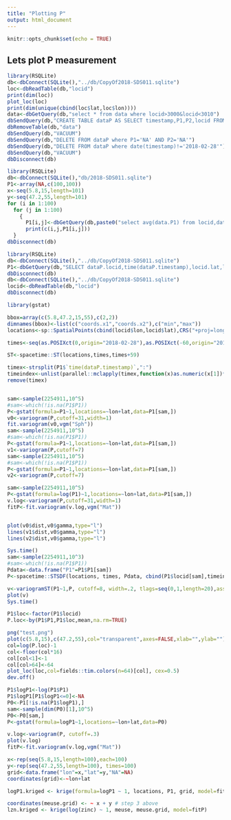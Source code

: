 ```yaml
---
title: "Plotting P"
output: html_document
---
```


```r
knitr::opts_chunk$set(echo = TRUE)
```

## Lets plot P measurement

```r
library(RSQLite)
db<-dbConnect(SQLite(),"../db/CopyOf2018-SDS011.sqlite")
loc<-dbReadTable(db,"locid")
print(dim(loc))
plot_loc(loc)
print(dim(unique(cbind(loc$lat,loc$lon))))
data<-dbGetQuery(db,"select * from data where locid>3000&locid<3010")
dbSendQuery(db,"CREATE TABLE dataP AS SELECT timestamp,P1,P2,locid FROM data")
dbRemoveTable(db,"data")
dbSendQuery(db,"VACUUM")
dbSendQuery(db,"DELETE FROM dataP where P1='NA' AND P2='NA'")
dbSendQuery(db,"DELETE FROM dataP where date(timestamp)!='2018-02-28'")
dbSendQuery(db,"VACUUM")
dbDisconnect(db)
```

```r
library(RSQLite)
db<-dbConnect(SQLite(),"db/2018-SDS011.sqlite")
P1<-array(NA,c(100,100))
x<-seq(5.8,15,length=101)
y<-seq(47.2,55,length=101)
for (i in 1:100)
  for (j in 1:100)
    {
      P1[i,j]<-dbGetQuery(db,paste0("select avg(data.P1) from locid,data where locid.id=data.locid AND locid.lon>",x[i]," AND locid.lon<=",x[i+1]," AND locid.lat>",y[j]," AND locid.lat<",y[j+1]))[1,1]
      print(c(i,j,P1[i,j]))
  }
dbDisconnect(db)
```

```r
library(RSQLite)
db<-dbConnect(SQLite(),"../db/CopyOf2018-SDS011.sqlite")
P1<-dbGetQuery(db,"SELECT dataP.locid,time(dataP.timestamp),locid.lat,locid.lon,dataP.P1 from dataP,locid where date(timestamp)='2018-02-28' and locid.id=dataP.locid")
dbDisconnect(db)
db<-dbConnect(SQLite(),"../db/CopyOf2018-SDS011.sqlite")
locid<-dbReadTable(db,"locid")
dbDisconnect(db)

library(gstat)

bbox=array(c(5.8,47.2,15,55),c(2,2))
dimnames(bbox)<-list(c("coords.x1","coords.x2"),c("min","max"))
locations<-sp::SpatialPoints(cbind(locid$lon,locid$lat),CRS("+proj=longlat +datum=WGS84"),bbox=bbox)

times<-seq(as.POSIXct(0,origin="2018-02-28"),as.POSIXct(-60,origin="2018-03-01"),by="min")

ST<-spacetime::ST(locations,times,times+59)

timex<-strsplit(P1$`time(dataP.timestamp)`,":")
timeindex<-unlist(parallel::mclapply(timex,function(x)as.numeric(x[1])*60+as.numeric(x[2])))+1
remove(timex)


sam<-sample(2254911,10^5)
#sam<-which(!is.na(P1$P1))
P<-gstat(formula=P1~1,locations=~lon+lat,data=P1[sam,])
v0<-variogram(P,cutoff=31,width=1)
fit.variogram(v0,vgm("Sph"))
sam<-sample(2254911,10^5)
#sam<-which(!is.na(P1$P1))
P<-gstat(formula=P1~1,locations=~lon+lat,data=P1[sam,])
v1<-variogram(P,cutoff=7)
sam<-sample(2254911,10^5)
#sam<-which(!is.na(P1$P1))
P<-gstat(formula=P1~1,locations=~lon+lat,data=P1[sam,])
v2<-variogram(P,cutoff=7)

sam<-sample(2254911,10^5)
P<-gstat(formula=log(P1)~1,locations=~lon+lat,data=P1[sam,])
v.log<-variogram(P,cutoff=31,width=1)
fitP<-fit.variogram(v.log,vgm("Mat"))


plot(v0$dist,v0$gamma,type="l")
lines(v1$dist,v0$gamma,type="l")
lines(v2$dist,v0$gamma,type="l")

Sys.time()
sam<-sample(2254911,10^3)
#sam<-which(!is.na(P1$P1))
Pdata<-data.frame("P1"=P1$P1[sam])
P<-spacetime::STSDF(locations, times, Pdata, cbind(P1$locid[sam],timeindex[sam]))

v<-variogramST(P1~1,P, cutoff=8, width=.2, tlags=seq(0,1,length=20),assumeRegular = TRUE, na.omit=TRUE)
plot(v)
Sys.time()
```


```r
P1$loc<-factor(P1$locid)
P.loc<-by(P1$P1,P1$loc,mean,na.rm=TRUE)
```
```r
png("test.png")
plot(c(5.8,15),c(47.2,55),col="transparent",axes=FALSE,xlab="",ylab="")
col=log(P.loc)-1
col<-floor(col*16)
col[col<1]<-1
col[col>64]<-64
plot_loc(loc,col=fields::tim.colors(n=64)[col], cex=0.5)
dev.off()
```

```r
P1$logP1<-log(P1$P1)
P1$logP1[P1$logP1<=0]<-NA
P0<-P1[!is.na(P1$logP1),]
sam<-sample(dim(P0)[1],10^5)
P0<-P0[sam,]
P<-gstat(formula=logP1~1,locations=~lon+lat,data=P0)

v.log<-variogram(P, cutoff=.3)
plot(v.log)
fitP<-fit.variogram(v.log,vgm("Mat"))

x<-rep(seq(5.8,15,length=100),each=100)
y<-rep(seq(47.2,55,length=100), times=100)
grid<-data.frame("lon"=x,"lat"=y,"NA"=NA)
coordinates(grid)<-~lon+lat

logP1.kriged <- krige(formula=logP1 ~ 1, locations, P1, grid, model=fitP)

coordinates(meuse.grid) <- ~ x + y # step 3 above
lzn.kriged <- krige(log(zinc) ~ 1, meuse, meuse.grid, model=fitP)
```